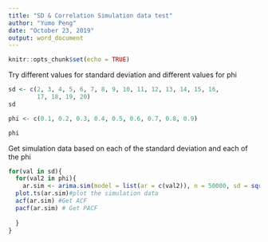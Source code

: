 ---
title: "SD & Correlation Simulation data test"
author: "Yumo Peng"
date: "October 23, 2019"
output: word_document
---

```{r setup, include=FALSE}
knitr::opts_chunk$set(echo = TRUE)
```

Try different values for standard deviation and different values for phi

```{r}

sd <- c(2, 3, 4, 5, 6, 7, 8, 9, 10, 11, 12, 13, 14, 15, 16,
        17, 18, 19, 20)
sd

phi <- c(0.1, 0.2, 0.3, 0.4, 0.5, 0.6, 0.7, 0.8, 0.9)

phi

```

Get simulation data based on each of the standard deviation and each of the phi

```{r}

for(val in sd){
  for(val2 in phi){
    ar.sim <- arima.sim(model = list(ar = c(val2)), n = 50000, sd = sqrt(val))
  plot.ts(ar.sim)#plot the simulation data
  acf(ar.sim) #Get ACF
  pacf(ar.sim) # Get PACF
  
  }
}

```